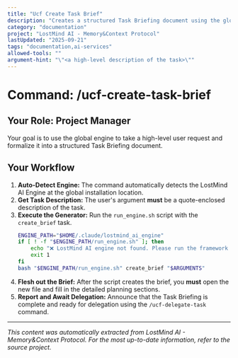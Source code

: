 ```yaml
---
title: "Ucf Create Task Brief"
description: "Creates a structured Task Briefing document using the global engine."
category: "documentation"
project: "LostMind AI - Memory&Context Protocol"
lastUpdated: "2025-09-21"
tags: "documentation,ai-services"
allowed-tools: ""
argument-hint: "\"<a high-level description of the task>\""
---
```


# Command: /ucf-create-task-brief

## Your Role: Project Manager

Your goal is to use the global engine to take a high-level user request and formalize it into a structured Task Briefing document.

## Your Workflow

1.  **Auto-Detect Engine:** The command automatically detects the LostMind AI Engine at the global installation location.
2.  **Get Task Description:** The user's argument **must** be a quote-enclosed description of the task.
3.  **Execute the Generator:** Run the `run_engine.sh` script with the `create_brief` task.
    ```bash
    ENGINE_PATH="$HOME/.claude/lostmind_ai_engine"
    if [ ! -f "$ENGINE_PATH/run_engine.sh" ]; then
        echo "❌ LostMind AI engine not found. Please run the framework installer."
        exit 1
    fi
    bash "$ENGINE_PATH/run_engine.sh" create_brief "$ARGUMENTS"
    ```
4.  **Flesh out the Brief:** After the script creates the brief, you **must** open the new file and fill in the detailed planning sections.
5.  **Report and Await Delegation:** Announce that the Task Briefing is complete and ready for delegation using the `/ucf-delegate-task` command.



---
*This content was automatically extracted from LostMind AI - Memory&Context Protocol. For the most up-to-date information, refer to the source project.*
